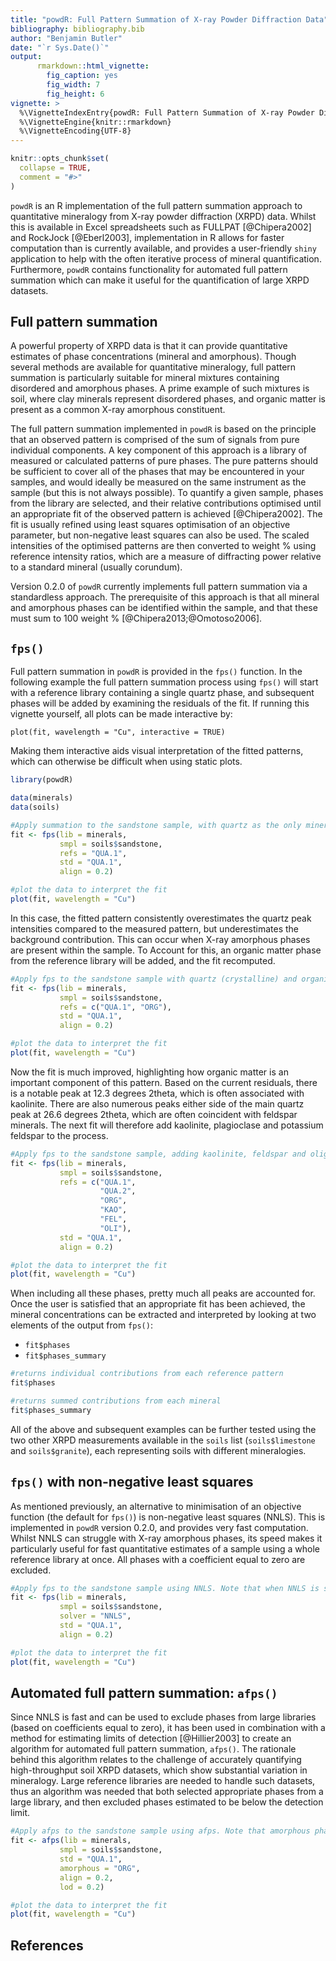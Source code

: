 ```yaml
---
title: "powdR: Full Pattern Summation of X-ray Powder Diffraction Data"
bibliography: bibliography.bib
author: "Benjamin Butler"
date: "`r Sys.Date()`"
output:
      rmarkdown::html_vignette:
        fig_caption: yes
        fig_width: 7
        fig_height: 6
vignette: >
  %\VignetteIndexEntry{powdR: Full Pattern Summation of X-ray Powder Diffraction Data}
  %\VignetteEngine{knitr::rmarkdown}
  %\VignetteEncoding{UTF-8}
---
```


```r
knitr::opts_chunk$set(
  collapse = TRUE,
  comment = "#>"
)
```

`powdR` is an R implementation of the full pattern summation approach to quantitative mineralogy from X-ray powder diffraction (XRPD) data. Whilst this is available in Excel spreadsheets such as FULLPAT [@Chipera2002] and RockJock [@Eberl2003], implementation in R allows for faster computation than is currently available, and provides a user-friendly `shiny` application to help with the often iterative process of mineral quantification. Furthermore, `powdR` contains functionality for automated full pattern summation which can make it useful for the quantification of large XRPD datasets.


## Full pattern summation
A powerful property of XRPD data is that it can provide quantitative estimates of phase concentrations (mineral and amorphous). Though several methods are available for quantitative mineralogy, full pattern summation is particularly suitable for mineral mixtures containing disordered and amorphous phases. A prime example of such mixtures is soil, where clay minerals represent disordered phases, and organic matter is present as a common X-ray amorphous constituent.

The full pattern summation implemented in `powdR` is based on the principle that an observed pattern is comprised of the sum of signals from pure individual components. A key component of this approach is a library of measured or calculated patterns of pure phases. The pure patterns should be sufficient to cover all of the phases that may be encountered in your samples, and would ideally be measured on the same instrument as the sample (but this is not always possible). To quantify a given sample, phases from the library are selected, and their relative contributions optimised until an appropriate fit of the observed pattern is achieved [@Chipera2002]. The fit is usually refined using least squares optimisation of an objective parameter, but non-negative least squares can also be used. The scaled intensities of the optimised patterns are then converted to weight % using reference intensity ratios, which are a measure of diffracting power relative to a standard mineral (usually corundum).

Version 0.2.0 of `powdR` currently implements full pattern summation via a standardless approach. The prerequisite of this approach is that all mineral and amorphous phases can be identified within the sample, and that these must sum to 100 weight % [@Chipera2013;@Omotoso2006].

## `fps()`
Full pattern summation in `powdR` is provided in the `fps()` function. In the following example the full pattern summation process using `fps()` will start with a reference library containing a single quartz phase, and subsequent phases will be added by examining the residuals of the fit. If running this vignette yourself, all plots can be made interactive by:

`plot(fit, wavelength = "Cu", interactive = TRUE)`

Making them interactive aids visual interpretation of the fitted patterns, which can otherwise be difficult when using static plots.

```r
library(powdR)

data(minerals)
data(soils)

#Apply summation to the sandstone sample, with quartz as the only mineral
fit <- fps(lib = minerals,
           smpl = soils$sandstone,
           refs = "QUA.1",
           std = "QUA.1",
           align = 0.2)

#plot the data to interpret the fit
plot(fit, wavelength = "Cu")
```

In this case, the fitted pattern consistently overestimates the quartz peak intensities compared to the measured pattern, but underestimates the background contribution. This can occur when X-ray amorphous phases are present within the sample. To Account for this, an organic matter phase from the reference library will be added, and the fit recomputed.

```r
#Apply fps to the sandstone sample with quartz (crystalline) and organic matter (amorphous)
fit <- fps(lib = minerals,
           smpl = soils$sandstone,
           refs = c("QUA.1", "ORG"),
           std = "QUA.1",
           align = 0.2)

#plot the data to interpret the fit
plot(fit, wavelength = "Cu")
```

Now the fit is much improved, highlighting how organic matter is an important component of this pattern. Based on the current residuals, there is a notable peak at 12.3 degrees 2theta, which is often associated with kaolinite. There are also numerous peaks either side of the main quartz peak at 26.6 degrees 2theta, which are often coincident with feldspar minerals. The next fit will therefore add kaolinite, plagioclase and potassium feldspar to the process.

```r
#Apply fps to the sandstone sample, adding kaolinite, feldspar and oligoclase to the process
fit <- fps(lib = minerals,
           smpl = soils$sandstone,
           refs = c("QUA.1",
                    "QUA.2",
                    "ORG",
                    "KAO",
                    "FEL",
                    "OLI"),
           std = "QUA.1",
           align = 0.2)

#plot the data to interpret the fit
plot(fit, wavelength = "Cu")
```

When including all these phases, pretty much all peaks are accounted for. Once the user is satisfied that an appropriate fit has been achieved, the mineral concentrations can be extracted and interpreted by looking at two elements of the output from `fps()`:

- `fit$phases`
- `fit$phases_summary`

```r
#returns individual contributions from each reference pattern
fit$phases

#returns summed contributions from each mineral
fit$phases_summary
```

All of the above and subsequent examples can be further tested using the two other XRPD measurements available in the `soils` list (`soils$limestone` and `soils$granite`), each representing soils with different mineralogies.

## `fps()` with non-negative least squares

As mentioned previously, an alternative to minimisation of an objective function (the default for `fps()`) is non-negative least squares (NNLS). This is implemented in `powdR` version 0.2.0, and provides very fast computation. Whilst NNLS can struggle with X-ray amorphous phases, its speed makes it particularly useful for fast quantitative estimates of a sample using a whole reference library at once. All phases with a coefficient equal to zero are excluded.

```r

#Apply fps to the sandstone sample using NNLS. Note that when NNLS is selected as the solver argument, there is no need to define the refs because all phases in the library are used by default
fit <- fps(lib = minerals,
           smpl = soils$sandstone,
           solver = "NNLS",
           std = "QUA.1",
           align = 0.2)

#plot the data to interpret the fit
plot(fit, wavelength = "Cu")
```

## Automated full pattern summation: `afps()`

Since NNLS is fast and can be used to exclude phases from large libraries (based on coefficients equal to zero), it has been used in combination with a method for estimating limits of detection [@Hillier2003] to create an algorithm for automated full pattern summation, `afps()`. The rationale behind this algorithm relates to the challenge of accurately quantifying high-throughput soil XRPD datasets, which show substantial variation in mineralogy. Large reference libraries are needed to handle such datasets, thus an algorithm was needed that both selected appropriate phases from a large library, and then excluded phases estimated to be below the detection limit.

```r

#Apply afps to the sandstone sample using afps. Note that amorphous phases need to be specified because they are treated differently to crystalline phases in this algorithm
fit <- afps(lib = minerals,
           smpl = soils$sandstone,
           std = "QUA.1",
           amorphous = "ORG",
           align = 0.2,
           lod = 0.2)

#plot the data to interpret the fit
plot(fit, wavelength = "Cu")
```

## References
